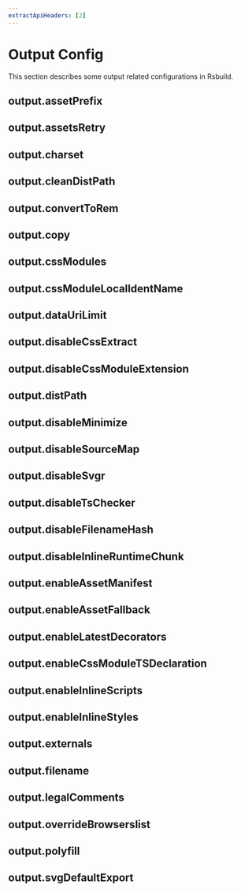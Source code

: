 ```yaml
---
extractApiHeaders: [2]
---
```


# Output Config

This section describes some output related configurations in Rsbuild.

## output.assetPrefix


<AssetPrefix />

## output.assetsRetry


<AssetsRetry />

## output.charset


<Charset />

## output.cleanDistPath


<CleanDistPath />

## output.convertToRem


<ConvertToRem />

## output.copy


<Copy />

## output.cssModules


<CssModules />

## output.cssModuleLocalIdentName


<CssModuleLocalIdentName />

## output.dataUriLimit


<DataUriLimit />

## output.disableCssExtract


<DisableCssExtract />

## output.disableCssModuleExtension


<DisableCssModuleExtension />

## output.distPath


<DistPath />

## output.disableMinimize


<DisableMinimize />

## output.disableSourceMap


<DisableSourceMap />

## output.disableSvgr


<DisableSvgr />

## output.disableTsChecker


<DisableTsChecker />

## output.disableFilenameHash


<DisableFilenameHash />

## output.disableInlineRuntimeChunk


<DisableInlineRuntimeChunk />

## output.enableAssetManifest


<EnableAssetManifest />

## output.enableAssetFallback


<EnableAssetFallback />

## output.enableLatestDecorators


<EnableLatestDecorators />

## output.enableCssModuleTSDeclaration


<EnableCssModuleTSDeclaration />

## output.enableInlineScripts


<EnableInlineScripts />

## output.enableInlineStyles


<EnableInlineStyles />

## output.externals


<Externals />

## output.filename


<Filename />

## output.legalComments


<LegalComments />

## output.overrideBrowserslist


<OverrideBrowserslist />

## output.polyfill


<Polyfill />

## output.svgDefaultExport


<SvgDefaultExport />
